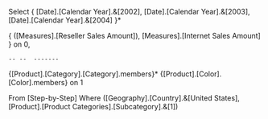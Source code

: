 Select 
{	[Date].[Calendar Year].&[2002],
	[Date].[Calendar Year].&[2003],
	[Date].[Calendar Year].&[2004]	}*

{	([Measures].[Reseller Sales Amount]),
	[Measures].[Internet Sales Amount]	} on 0,


	-- --  -------

{[Product].[Category].[Category].members}*
{[Product].[Color].[Color].members}
 on 1 

From [Step-by-Step]
Where ([Geography].[Country].&[United States],[Product].[Product Categories].[Subcategory].&[1])
